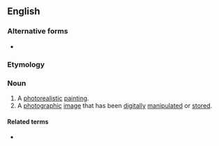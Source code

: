 ==English==

===Alternative forms===
* {{l|en|pseudo-photograph}}

===Etymology===
{{prefix|pseudo|photograph|lang=en}}

===Noun===
{{en-noun}}

# A [[photorealistic]] [[painting]].
# A [[photographic]] [[image]] that has been [[digitally]] [[manipulated]] or [[stored]].

====Related terms====
* {{l|en|pseudophotographic}}